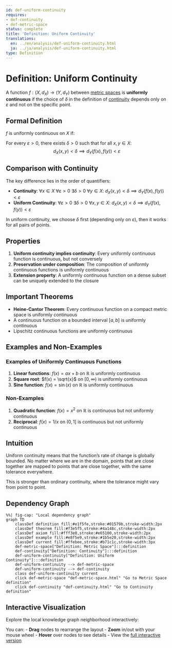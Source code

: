 ```yaml
---
id: def-uniform-continuity
requires:
- def-continuity
- def-metric-space
status: complete
title: 'Definition: Uniform Continuity'
translations:
  en: ../en/analysis/def-uniform-continuity.html
  ja: ../ja/analysis/def-uniform-continuity.html
type: Definition
---
```


# Definition: Uniform Continuity {#def-uniform-continuity}

A function $f: (X, d_X) \to (Y, d_Y)$ between [metric spaces](def-metric-space.qmd) is **uniformly continuous** if the choice of $\delta$ in the definition of [continuity](def-continuity.qmd) depends only on $\varepsilon$ and not on the specific point.

## Formal Definition

$f$ is uniformly continuous on $X$ if:

For every $\varepsilon > 0$, there exists $\delta > 0$ such that for all $x, y \in X$:
$$d_X(x, y) < \delta \implies d_Y(f(x), f(y)) < \varepsilon$$

## Comparison with Continuity

The key difference lies in the order of quantifiers:

- **Continuity**: $\forall x \in X$ $\forall \varepsilon > 0$ $\exists \delta > 0$ $\forall y \in X$: $d_X(x, y) < \delta \implies d_Y(f(x), f(y)) < \varepsilon$
- **Uniform Continuity**: $\forall \varepsilon > 0$ $\exists \delta > 0$ $\forall x, y \in X$: $d_X(x, y) < \delta \implies d_Y(f(x), f(y)) < \varepsilon$

In uniform continuity, we choose $\delta$ first (depending only on $\varepsilon$), then it works for all pairs of points.

## Properties

1. **Uniform continuity implies continuity**: Every uniformly continuous function is continuous, but not conversely
2. **Preservation under composition**: The composition of uniformly continuous functions is uniformly continuous
3. **Extension property**: A uniformly continuous function on a dense subset can be uniquely extended to the closure

## Important Theorems

- **Heine-Cantor Theorem**: Every continuous function on a compact metric space is uniformly continuous
- A continuous function on a bounded interval $[a, b]$ is uniformly continuous
- Lipschitz continuous functions are uniformly continuous

## Examples and Non-Examples

### Examples of Uniformly Continuous Functions

1. **Linear functions**: $f(x) = ax + b$ on $\mathbb{R}$ is uniformly continuous
2. **Square root**: $f(x) = \sqrt{x}$ on $[0, \infty)$ is uniformly continuous
3. **Sine function**: $f(x) = \sin(x)$ on $\mathbb{R}$ is uniformly continuous

### Non-Examples

1. **Quadratic function**: $f(x) = x^2$ on $\mathbb{R}$ is continuous but not uniformly continuous
2. **Reciprocal**: $f(x) = 1/x$ on $(0, 1]$ is continuous but not uniformly continuous

## Intuition

Uniform continuity means that the function's rate of change is globally bounded. No matter where we are in the domain, points that are close together are mapped to points that are close together, with the same tolerance everywhere.

This is stronger than ordinary continuity, where the tolerance might vary from point to point.

## Dependency Graph

```mermaid
%%| fig-cap: "Local dependency graph"
graph TD
    classDef definition fill:#e1f5fe,stroke:#01579b,stroke-width:2px
    classDef theorem fill:#f3e5f5,stroke:#4a148c,stroke-width:2px
    classDef axiom fill:#fff3e0,stroke:#e65100,stroke-width:2px
    classDef example fill:#e8f5e9,stroke:#1b5e20,stroke-width:2px
    classDef current fill:#ffebee,stroke:#b71c1c,stroke-width:3px
    def-metric-space["Definition: Metric Space"]:::definition
    def-continuity["Definition: Continuity"]:::definition
    def-uniform-continuity["Definition: Uniform Continuity"]:::definition
    def-uniform-continuity --> def-metric-space
    def-uniform-continuity --> def-continuity
    class def-uniform-continuity current
    click def-metric-space "def-metric-space.html" "Go to Metric Space definition"
    click def-continuity "def-continuity.html" "Go to Continuity definition"
```

## Interactive Visualization

Explore the local knowledge graph neighborhood interactively:

::: {.graph-viz data-id="def-uniform-continuity" data-width="700" data-height="500"}
:::

You can:
- **Drag** nodes to rearrange the layout
- **Zoom** in/out with your mouse wheel
- **Hover** over nodes to see details
- View the [full interactive version](../../output/interactive/def-uniform-continuity.html){target="_blank"}
